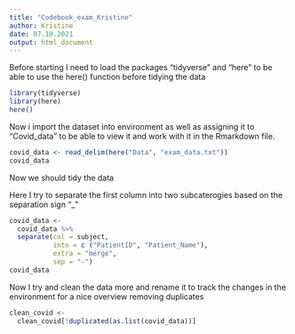 ```yaml
---
title: "Codebook_exam_Kristine"
author: Kristine
date: 07.10.2021
output: html_document
---
```

Before starting I need to load the packages "tidyverse" and "here" to be able to use the here() function before tidying the data
```r
library(tidyverse)
library(here)
here()
```

Now i import the dataset into environment as well as assigning it to "Covid_data" to be able to view it and work with it in the Rmarkdown file.
```r
covid_data <- read_delim(here("Data", "exam_data.txt"))
covid_data
```
Now we should tidy the data

Here I try to separate the first column into two subcaterogies based on the separation sign "_"
```r
covid_data <-
  covid_data %>% 
  separate(col = subject,
           into = c ("PatientID", "Patient_Name"),
           extra = "merge",
           sep = "-")
covid_data
```
Now I try and clean the data more and rename it to track the changes in the environment for a nice overview
removing duplicates
```r
clean_covid <-
  clean_covid[!duplicated(as.list(covid_data))]
```


